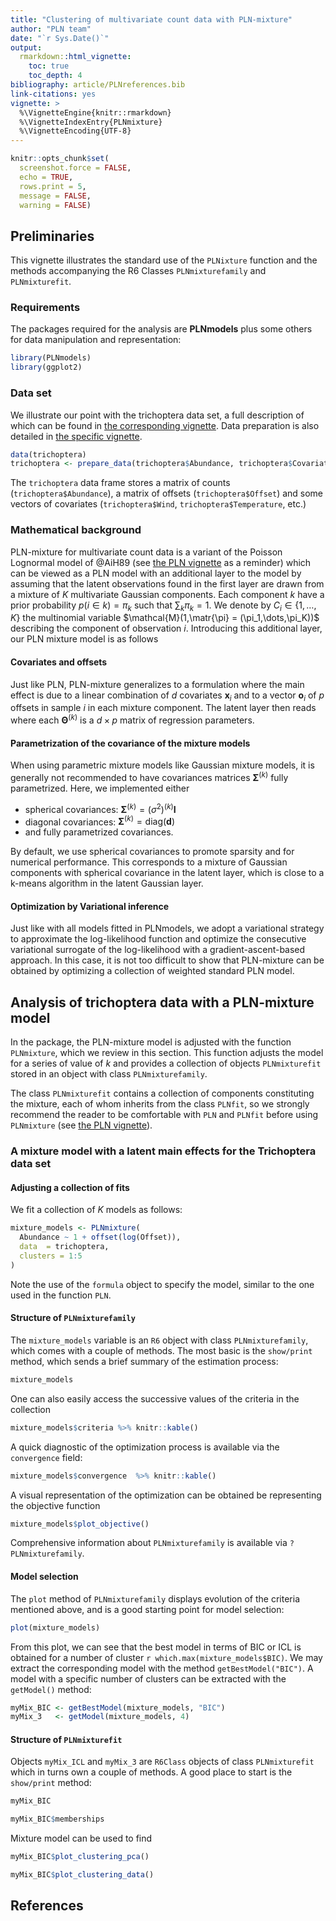 ```yaml
---
title: "Clustering of multivariate count data with PLN-mixture"
author: "PLN team"
date: "`r Sys.Date()`"
output:
  rmarkdown::html_vignette:
    toc: true
    toc_depth: 4
bibliography: article/PLNreferences.bib
link-citations: yes
vignette: >
  %\VignetteEngine{knitr::rmarkdown}
  %\VignetteIndexEntry{PLNmixture}
  %\VignetteEncoding{UTF-8}
---
```


```r
knitr::opts_chunk$set(
  screenshot.force = FALSE,
  echo = TRUE,
  rows.print = 5,
  message = FALSE,
  warning = FALSE)
```

## Preliminaries

This vignette illustrates the standard use of the `PLNixture` function and the methods accompanying the R6 Classes `PLNmixturefamily` and `PLNmixturefit`.

### Requirements

The packages required for the analysis are **PLNmodels** plus some others for data manipulation and representation:

```r
library(PLNmodels)
library(ggplot2)
```

### Data set

We illustrate our point with the trichoptera data set, a full description of which can be found in [the corresponding vignette](Trichoptera.html). Data preparation is also detailed in [the specific vignette](Import_data.html).

```r
data(trichoptera)
trichoptera <- prepare_data(trichoptera$Abundance, trichoptera$Covariate)
```

The `trichoptera` data frame stores a matrix of counts (`trichoptera$Abundance`), a matrix of offsets (`trichoptera$Offset`) and some vectors of covariates (`trichoptera$Wind`, `trichoptera$Temperature`, etc.)

### Mathematical background

PLN-mixture for multivariate count data is a variant of the Poisson Lognormal model of @AiH89 (see [the PLN vignette](PLN.html) as a reminder) which can be viewed as a PLN model with an
additional layer to the model by assuming that the latent observations found in the first layer are drawn from a mixture of $K$ multivariate Gaussian components. Each component $k$ have a
prior probability $p(i \in k) = \pi_k$ such that $\sum_k \pi_k = 1$. We denote by $C_i\in \{1,\dots,K\}$ the multinomial variable $\mathcal{M}(1,\matr{\pi} = (\pi_1,\dots,\pi_K))$ describing the
component of observation $i$. Introducing this additional layer, our PLN mixture model is as follows
\begin{equation}
  \begin{array}{rcl}
  \text{layer 2 (clustering)} & \mathbf{C}_i \sim \mathcal{M}(1,\boldsymbol{\pi}) \\
  \text{layer 1 (Gaussian)} &   \mathbf{Z}_i | \, \mathbf{C}_i =  k \sim \mathcal{N}({\boldsymbol\mu}^{(k)}, {\boldsymbol\Sigma}^{(k)}),, \\
  \text{observation space } &  Y_{ij} | Z_{ij} \quad \text{indep.} &   \mathbf{Y}_i | \mathbf{Z}_i\sim\mathcal{P}\left(\exp\{\mathbf{Z}_i\}\right).
  \end{array}
\end{equation}

#### Covariates and offsets

Just like PLN, PLN-mixture generalizes to a formulation where the main effect is due to a linear combination of $d$ covariates $\mathbf{x}_i$ and to a vector $\mathbf{o}_i$ of $p$ offsets in sample $i$ in each mixture component. The latent layer then reads
\begin{equation}
  \mathbf{Z}_i | \mathbf{C}_i = k \, \sim \mathcal{N}({\mathbf{o}_i + \mathbf{x}_i^\top{\boldsymbol\Theta}^{(k)}},{\boldsymbol\Sigma}^{(k)}),
\end{equation}
where each ${\boldsymbol\Theta}^{(k)}$ is a $d\times p$ matrix of regression parameters.

#### Parametrization of the covariance of the mixture models

When using parametric mixture models like Gaussian mixture models, it is generally not recommended to have covariances matrices ${\boldsymbol\Sigma}^{(k)}$ fully parametrized. Here, we implemented either 

  - spherical covariances: ${\boldsymbol\Sigma}^{(k)} =  \left(\sigma^2\right)^{(k)} \mathbf{I}$ 
  - diagonal covariances: ${\boldsymbol\Sigma}^{(k)} =  \mathrm{diag}(\mathbf{d})$ 
  - and fully parametrized covariances.

By default, we use spherical covariances to promote sparsity and for numerical performance. This corresponds to a mixture of Gaussian components with spherical covariance in the latent layer, which is close to a k-means algorithm in the latent Gaussian layer.

#### Optimization by Variational inference

Just like with all models fitted in PLNmodels, we adopt a variational strategy to approximate the log-likelihood function and optimize the consecutive variational surrogate of the log-likelihood with a gradient-ascent-based approach. In this case, it is not too difficult to show that PLN-mixture can be obtained by optimizing a collection of weighted standard PLN model. 

## Analysis of trichoptera data with a PLN-mixture model

In the package, the PLN-mixture model is adjusted with the function `PLNmixture`, which we review in this section. This function adjusts the model for a series of value of $k$ and provides a collection of objects `PLNmixturefit` stored in an object with class `PLNmixturefamily`.

The class `PLNmixturefit` contains a collection of components constituting the mixture, each of whom inherits from the class `PLNfit`, so we strongly recommend the reader to be comfortable with `PLN` and `PLNfit` before using `PLNmixture` (see [the PLN vignette](PLN.html)).

### A mixture model with a latent main effects for the Trichoptera data set

#### Adjusting a collection of fits

We fit a collection of $K$ models as follows:

```r
mixture_models <- PLNmixture(
  Abundance ~ 1 + offset(log(Offset)),
  data  = trichoptera,
  clusters = 1:5
)
```

Note the use of the `formula` object to specify the model, similar to the one used in the function `PLN`.

#### Structure of `PLNmixturefamily`

The `mixture_models` variable is an `R6` object with class `PLNmixturefamily`, which comes with a couple of methods. The most basic is the `show/print` method, which sends a brief summary of the estimation process:

```r
mixture_models
```

One can also easily access the successive values of the criteria in the collection

```r
mixture_models$criteria %>% knitr::kable()
```

A quick diagnostic of the optimization process is available via the `convergence` field:

```r
mixture_models$convergence  %>% knitr::kable()
```

A visual representation of the optimization can be obtained be representing the objective function
```r
mixture_models$plot_objective()
```


Comprehensive information about `PLNmixturefamily` is available via `?PLNmixturefamily`.

#### Model selection

The `plot` method of `PLNmixturefamily` displays evolution of the criteria mentioned above, and is a good starting point for model selection:

```r
plot(mixture_models)
```

From this plot, we can see that the best model in terms of BIC or ICL is obtained for a number of cluster `r which.max(mixture_models$BIC)`. We may extract the corresponding model with the method `getBestModel("BIC")`. A model with a specific number of clusters can be extracted with the `getModel()` method:

```r
myMix_BIC <- getBestModel(mixture_models, "BIC")
myMix_3   <- getModel(mixture_models, 4)
```

#### Structure of `PLNmixturefit`

Objects `myMix_ICL` and `myMix_3` are `R6Class` objects of class `PLNmixturefit` which in turns own a couple of methods. A good place to start is the `show/print` method:

```r
myMix_BIC
```
```r
myMix_BIC$memberships
```

Mixture model can be used to find



```r
myMix_BIC$plot_clustering_pca()
```

```r
myMix_BIC$plot_clustering_data()
```

## References

